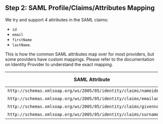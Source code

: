 ## Step 2: SAML Profile/Claims/Attributes Mapping

We try and support 4 attributes in the SAML claims:

- `id`
- `email`
- `firstName`
- `lastName`.

This is how the common SAML attributes map over for most providers, but some providers have custom mappings. Please refer to the documentation on Identity Provider to understand the exact mapping.

| SAML Attribute                                                         | Jackson Mapping |
| ---------------------------------------------------------------------- | --------------- |
| `http://schemas.xmlsoap.org/ws/2005/05/identity/claims/nameidentifier` | id              |
| `http://schemas.xmlsoap.org/ws/2005/05/identity/claims/emailaddress`   | email           |
| `http://schemas.xmlsoap.org/ws/2005/05/identity/claims/givenname`      | firstName       |
| `http://schemas.xmlsoap.org/ws/2005/05/identity/claims/surname`        | lastName        |

<Footer />

